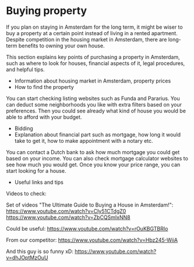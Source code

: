 # Buying property
If you plan on staying in Amsterdam for the long term, it might be wiser to buy a property at a certain point instead of living in a rented apartment. Despite competition in the housing market in Amsterdam, there are long-term benefits to owning your own house. 

This section explains key points of purchasing a property in Amsterdam, such as where to look for houses, financial aspects of it, legal procedures, and helpful tips. 

- Information about housing market in Amsterdam, property prices
- How to find the property 

You can start checking listing websites such as Funda and Pararius. You can deduct some neighborhoods you like with extra filters based on your preferences. Then you could see already what kind of house you would be able to afford with your budget. 

- Bidding 
- Explanation about financial part such as mortgage, how long it would take to get it, how to make appointment with a notary etc.

You can contact a Dutch bank to ask how much mortgage you could get based on your income. You can also check mortgage calculator websites to see how much you would get. Once you know your price range, you can start looking for a house. 

- Useful links and tips 

Videos to check:

Set of videos "The Ultimate Guide to Buying a House in Amsterdam!":
https://www.youtube.com/watch?v=CIy51CTdgZ0
https://www.youtube.com/watch?v=ZbCQSmIxNN8

Could be useful:
https://www.youtube.com/watch?v=rOuKBGTBRIo

From our competitor:
https://www.youtube.com/watch?v=Hbz245-WiiA

And this guy is so funny xD: https://www.youtube.com/watch?v=dhJOptMzOuU
